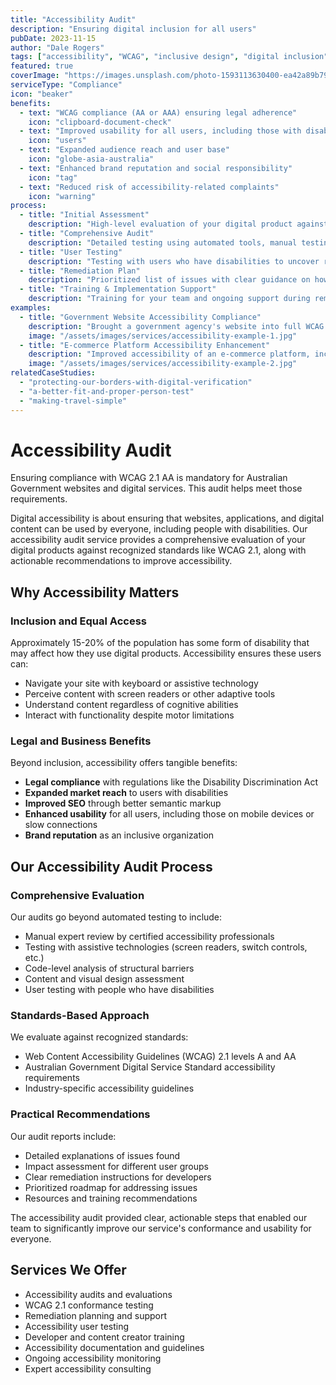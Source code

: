 ```yaml
---
title: "Accessibility Audit"
description: "Ensuring digital inclusion for all users"
pubDate: 2023-11-15
author: "Dale Rogers"
tags: ["accessibility", "WCAG", "inclusive design", "digital inclusion"]
featured: true
coverImage: "https://images.unsplash.com/photo-1593113630400-ea42a89b79ff?auto=format&fit=crop&w=1200&q=80"
serviceType: "Compliance"
icon: "beaker"
benefits:
  - text: "WCAG compliance (AA or AAA) ensuring legal adherence"
    icon: "clipboard-document-check"
  - text: "Improved usability for all users, including those with disabilities"
    icon: "users"
  - text: "Expanded audience reach and user base"
    icon: "globe-asia-australia"
  - text: "Enhanced brand reputation and social responsibility"
    icon: "tag"
  - text: "Reduced risk of accessibility-related complaints"
    icon: "warning"
process:
  - title: "Initial Assessment"
    description: "High-level evaluation of your digital product against WCAG guidelines and accessibility best practices."
  - title: "Comprehensive Audit"
    description: "Detailed testing using automated tools, manual testing, and assistive technology evaluation."
  - title: "User Testing"
    description: "Testing with users who have disabilities to uncover real-world accessibility issues."
  - title: "Remediation Plan"
    description: "Prioritized list of issues with clear guidance on how to fix them and prevent future problems."
  - title: "Training & Implementation Support"
    description: "Training for your team and ongoing support during remediation to ensure successful implementation."
examples:
  - title: "Government Website Accessibility Compliance"
    description: "Brought a government agency's website into full WCAG 2.1 AA compliance, avoiding potential legal issues while improving citizen access."
    image: "/assets/images/services/accessibility-example-1.jpg"
  - title: "E-commerce Platform Accessibility Enhancement"
    description: "Improved accessibility of an e-commerce platform, increasing conversion rates by 18% and reducing customer support inquiries."
    image: "/assets/images/services/accessibility-example-2.jpg"
relatedCaseStudies:
  - "protecting-our-borders-with-digital-verification"
  - "a-better-fit-and-proper-person-test"
  - "making-travel-simple"
---
```



# Accessibility Audit

<UserCallout type="australian-standard">
  Ensuring compliance with WCAG 2.1 AA is mandatory for Australian Government
  websites and digital services. This audit helps meet those requirements.
</UserCallout>

Digital accessibility is about ensuring that websites, applications, and digital content can be used by everyone, including people with disabilities. Our accessibility audit service provides a comprehensive evaluation of your digital products against recognized standards like WCAG 2.1, along with actionable recommendations to improve accessibility.

<Metric
  value="WCAG 2.1 AA"
  label="Conformance Target"
  icon="clipboard-document-check"
/>

## Why Accessibility Matters

### Inclusion and Equal Access

Approximately 15-20% of the population has some form of disability that may affect how they use digital products. Accessibility ensures these users can:

- Navigate your site with keyboard or assistive technology
- Perceive content with screen readers or other adaptive tools
- Understand content regardless of cognitive abilities
- Interact with functionality despite motor limitations

### Legal and Business Benefits

Beyond inclusion, accessibility offers tangible benefits:

- **Legal compliance** with regulations like the Disability Discrimination Act
- **Expanded market reach** to users with disabilities
- **Improved SEO** through better semantic markup
- **Enhanced usability** for all users, including those on mobile devices or slow connections
- **Brand reputation** as an inclusive organization

<Metric
  value="Reduced Risk"
  label="Mitigation of legal & reputational issues"
  icon="shield-exclamation"
/>

## Our Accessibility Audit Process

### Comprehensive Evaluation

Our audits go beyond automated testing to include:

- Manual expert review by certified accessibility professionals
- Testing with assistive technologies (screen readers, switch controls, etc.)
- Code-level analysis of structural barriers
- Content and visual design assessment
- User testing with people who have disabilities

### Standards-Based Approach

We evaluate against recognized standards:

- Web Content Accessibility Guidelines (WCAG) 2.1 levels A and AA
- Australian Government Digital Service Standard accessibility requirements
- Industry-specific accessibility guidelines

### Practical Recommendations

Our audit reports include:

- Detailed explanations of issues found
- Impact assessment for different user groups
- Clear remediation instructions for developers
- Prioritized roadmap for addressing issues
- Resources and training recommendations

<Testimonial author="Accessibility Lead" role="Government Agency">
  The accessibility audit provided clear, actionable steps that enabled our team
  to significantly improve our service's conformance and usability for everyone.
</Testimonial>

## Services We Offer

- Accessibility audits and evaluations
- WCAG 2.1 conformance testing
- Remediation planning and support
- Accessibility user testing
- Developer and content creator training
- Accessibility documentation and guidelines
- Ongoing accessibility monitoring
- Expert accessibility consulting
